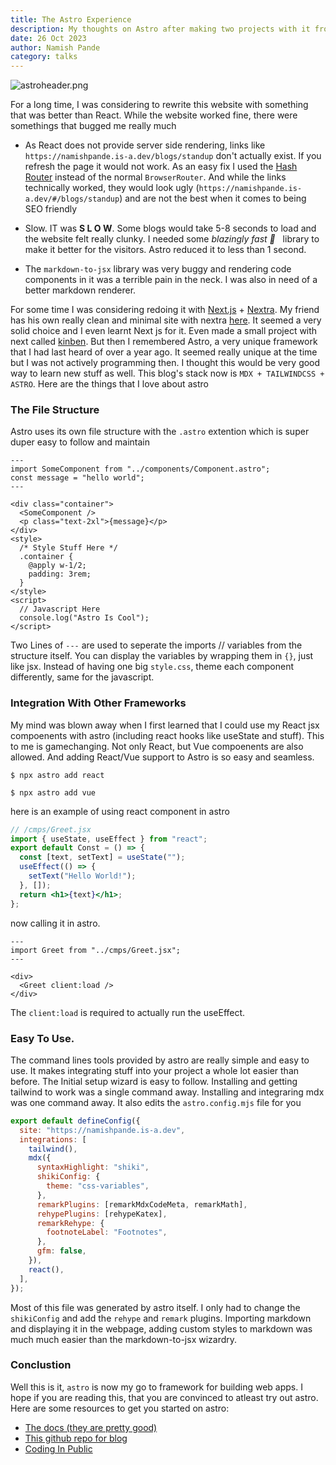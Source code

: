 ```yaml
---
title: The Astro Experience
description: My thoughts on Astro after making two projects with it from a novice's perspective
date: 26 Oct 2023
author: Namish Pande
category: talks
---
```


![astroheader.png](/astroheader.png)

For a long time, I was considering to rewrite this website with something that was better than React. While the website worked fine, there were somethings that bugged me really much

- As React does not provide server side rendering, links like `https://namishpande.is-a.dev/blogs/standup` don't actually exist. If you refresh the page it would not work. As an easy fix I used the [Hash Router](https://reactrouter.com/en/main/router-components/hash-router) instead of the normal `BrowserRouter`. And while the links technically worked, they would look ugly (`https://namishpande.is-a.dev/#/blogs/standup`) and are not the best when it comes to being SEO friendly

- Slow. IT was **S L O W**. Some blogs would take 5-8 seconds to load and the website felt really clunky. I needed some _blazingly fast 🚀_ &nbsp; library to make it better for the visitors. Astro reduced it to less than 1 second.

- The `markdown-to-jsx` library was very buggy and rendering code components in it was a terrible pain in the neck. I was also in need of a better markdown renderer.

For some time I was considering redoing it with [Next.js](https://nextjs.org/) + [Nextra](https://nextra.site/). My friend has his own really clean and minimal site with nextra [here](https://nisarga.me). It seemed a very solid choice and I even learnt Next js for it. Even made a small project with next called [kinben](https://kinben.vercel.app). But then I remembered Astro, a very unique framework that I had last heard of over a year ago. It seemed really unique at the time but I was not actively programming then. I thought this would be very good way to learn new stuff as well. This blog's stack now is `MDX + TAILWINDCSS + ASTRO`. Here are the things that I love about astro

### The File Structure

Astro uses its own file structure with the `.astro` extention which is super duper easy to follow and maintain

```astro
---
import SomeComponent from "../components/Component.astro";
const message = "hello world";
---

<div class="container">
  <SomeComponent />
  <p class="text-2xl">{message}</p>
</div>
<style>
  /* Style Stuff Here */
  .container {
    @apply w-1/2;
    padding: 3rem;
  }
</style>
<script>
  // Javascript Here
  console.log("Astro Is Cool");
</script>
```

Two Lines of `---` are used to seperate the imports // variables from the structure itself. You can display the variables by wrapping them in `{}`, just like jsx. Instead of having one big `style.css`, theme each component differently, same for the javascript.

### Integration With Other Frameworks

My mind was blown away when I first learned that I could use my React jsx compoenents with astro (including react hooks like useState and stuff). This to me is gamechanging. Not only React, but Vue compoenents are also allowed. And adding React/Vue support to Astro is so easy and seamless.

```
$ npx astro add react

$ npx astro add vue
```

here is an example of using react component in astro

```jsx
// /cmps/Greet.jsx
import { useState, useEffect } from "react";
export default Const = () => {
  const [text, setText] = useState("");
  useEffect(() => {
    setText("Hello World!");
  }, []);
  return <h1>{text}</h1>;
};
```

now calling it in astro.

```astro
---
import Greet from "../cmps/Greet.jsx";
---

<div>
  <Greet client:load />
</div>
```

The `client:load` is required to actually run the useEffect.

### Easy To Use.

The command lines tools provided by astro are really simple and easy to use. It makes integrating stuff into your project a whole lot easier than before. The Initial setup wizard is easy to follow. Installing and getting tailwind to work was a single command away. Installing and integraring mdx was one command away. It also edits the `astro.config.mjs` file for you

```js
export default defineConfig({
  site: "https://namishpande.is-a.dev",
  integrations: [
    tailwind(),
    mdx({
      syntaxHighlight: "shiki",
      shikiConfig: {
        theme: "css-variables",
      },
      remarkPlugins: [remarkMdxCodeMeta, remarkMath],
      rehypePlugins: [rehypeKatex],
      remarkRehype: {
        footnoteLabel: "Footnotes",
      },
      gfm: false,
    }),
    react(),
  ],
});
```

Most of this file was generated by astro itself. I only had to change the `shikiConfig` and add the `rehype` and `remark` plugins. Importing markdown and displaying it in the webpage, adding custom styles to markdown was much much easier than the markdown-to-jsx wizardry.

### Conclustion

Well this is it, `astro` is now my go to framework for building web apps. I hope if you are reading this, that you are convinced to atleast try out astro. Here are some resources to get you started on astro:

- [The docs (they are pretty good)](https://docs.astro.build/en/getting-started/)
- [This github repo for blog](https://github.com/advanced-astro/astro-advanced-blog-template)
- [Coding In Public](https://www.youtube.com/@CodinginPublic)
